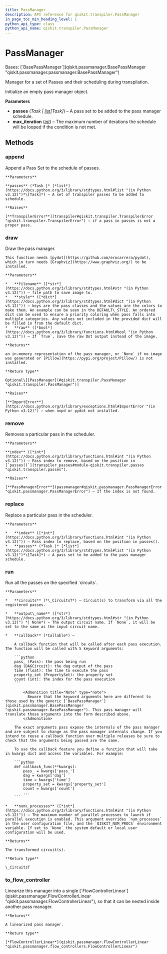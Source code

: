 ```yaml
---
title: PassManager
description: API reference for qiskit.transpiler.PassManager
in_page_toc_min_heading_level: 1
python_api_type: class
python_api_name: qiskit.transpiler.PassManager
---
```


# PassManager

<Class id="qiskit.transpiler.PassManager" isDedicatedPage={true} github="https://github.com/Qiskit/qiskit/tree/stable/1.0/qiskit/transpiler/passmanager.py#L37-L213" signature="qiskit.transpiler.PassManager(passes=(), max_iteration=1000)">
  Bases: [`BasePassManager`](qiskit.passmanager.BasePassManager "qiskit.passmanager.passmanager.BasePassManager")

  Manager for a set of Passes and their scheduling during transpilation.

  Initialize an empty pass manager object.

  **Parameters**

  *   **passes** (*Task |* [*list*](https://docs.python.org/3/library/stdtypes.html#list "(in Python v3.12)")*\[Task]*) – A pass set to be added to the pass manager schedule.
  *   **max\_iteration** ([*int*](https://docs.python.org/3/library/functions.html#int "(in Python v3.12)")) – The maximum number of iterations the schedule will be looped if the condition is not met.

  ## Methods

  ### append

  <Function id="qiskit.transpiler.PassManager.append" github="https://github.com/Qiskit/qiskit/tree/stable/1.0/qiskit/transpiler/passmanager.py#L99-L111" signature="append(passes)">
    Append a Pass Set to the schedule of passes.

    **Parameters**

    **passes** (*Task |* [*list*](https://docs.python.org/3/library/stdtypes.html#list "(in Python v3.12)")*\[Task]*) – A set of transpiler passes to be added to schedule.

    **Raises**

    [**TranspilerError**](transpiler#qiskit.transpiler.TranspilerError "qiskit.transpiler.TranspilerError") – if a pass in passes is not a proper pass.
  </Function>

  ### draw

  <Function id="qiskit.transpiler.PassManager.draw" github="https://github.com/Qiskit/qiskit/tree/stable/1.0/qiskit/transpiler/passmanager.py#L189-L213" signature="draw(filename=None, style=None, raw=False)">
    Draw the pass manager.

    This function needs [pydot](https://github.com/erocarrera/pydot), which in turn needs [Graphviz](https://www.graphviz.org/) to be installed.

    **Parameters**

    *   **filename** ([*str*](https://docs.python.org/3/library/stdtypes.html#str "(in Python v3.12)")) – file path to save image to.
    *   **style** ([*dict*](https://docs.python.org/3/library/stdtypes.html#dict "(in Python v3.12)")) – keys are the pass classes and the values are the colors to make them. An example can be seen in the DEFAULT\_STYLE. An ordered dict can be used to ensure a priority coloring when pass falls into multiple categories. Any values not included in the provided dict will be filled in from the default dict.
    *   **raw** ([*bool*](https://docs.python.org/3/library/functions.html#bool "(in Python v3.12)")) – If `True`, save the raw Dot output instead of the image.

    **Returns**

    an in-memory representation of the pass manager, or `None` if no image was generated or [Pillow](https://pypi.org/project/Pillow/) is not installed.

    **Return type**

    Optional\[[PassManager](#qiskit.transpiler.PassManager "qiskit.transpiler.PassManager")]

    **Raises**

    [**ImportError**](https://docs.python.org/3/library/exceptions.html#ImportError "(in Python v3.12)") – when nxpd or pydot not installed.
  </Function>

  ### remove

  <Function id="qiskit.transpiler.PassManager.remove" github="https://github.com/Qiskit/qiskit/tree/stable/1.0/qiskit/transpiler/passmanager.py#L96-L108" signature="remove(index)">
    Removes a particular pass in the scheduler.

    **Parameters**

    **index** ([*int*](https://docs.python.org/3/library/functions.html#int "(in Python v3.12)")) – Pass index to remove, based on the position in [`passes()`](transpiler_passes#module-qiskit.transpiler.passes "qiskit.transpiler.passes").

    **Raises**

    [**PassManagerError**](passmanager#qiskit.passmanager.PassManagerError "qiskit.passmanager.PassManagerError") – If the index is not found.
  </Function>

  ### replace

  <Function id="qiskit.transpiler.PassManager.replace" github="https://github.com/Qiskit/qiskit/tree/stable/1.0/qiskit/transpiler/passmanager.py#L113-L124" signature="replace(index, passes)">
    Replace a particular pass in the scheduler.

    **Parameters**

    *   **index** ([*int*](https://docs.python.org/3/library/functions.html#int "(in Python v3.12)")) – Pass index to replace, based on the position in passes().
    *   **passes** (*Task |* [*list*](https://docs.python.org/3/library/stdtypes.html#list "(in Python v3.12)")*\[Task]*) – A pass set to be added to the pass manager schedule.
  </Function>

  ### run

  <Function id="qiskit.transpiler.PassManager.run" github="https://github.com/Qiskit/qiskit/tree/stable/1.0/qiskit/transpiler/passmanager.py#L127-L187" signature="run(circuits, output_name=None, callback=None, num_processes=None)">
    Run all the passes on the specified `circuits`.

    **Parameters**

    *   **circuits** (*\_CircuitsT*) – Circuit(s) to transform via all the registered passes.

    *   **output\_name** ([*str*](https://docs.python.org/3/library/stdtypes.html#str "(in Python v3.12)") *| None*) – The output circuit name. If `None`, it will be set to the same as the input circuit name.

    *   **callback** (*Callable*) –

        A callback function that will be called after each pass execution. The function will be called with 5 keyword arguments:

        ```python
        pass_ (Pass): the pass being run
        dag (DAGCircuit): the dag output of the pass
        time (float): the time to execute the pass
        property_set (PropertySet): the property set
        count (int): the index for the pass execution
        ```

            <Admonition title="Note" type="note">
              Beware that the keyword arguments here are different to those used by the generic [`BasePassManager`](qiskit.passmanager.BasePassManager "qiskit.passmanager.BasePassManager"). This pass manager will translate those arguments into the form described above.
            </Admonition>

        The exact arguments pass expose the internals of the pass manager and are subject to change as the pass manager internals change. If you intend to reuse a callback function over multiple releases be sure to check that the arguments being passed are the same.

        To use the callback feature you define a function that will take in kwargs dict and access the variables. For example:

        ```python
        def callback_func(**kwargs):
            pass_ = kwargs['pass_']
            dag = kwargs['dag']
            time = kwargs['time']
            property_set = kwargs['property_set']
            count = kwargs['count']
            ...
        ```

    *   **num\_processes** ([*int*](https://docs.python.org/3/library/functions.html#int "(in Python v3.12)")) – The maximum number of parallel processes to launch if parallel execution is enabled. This argument overrides `num_processes` in the user configuration file, and the `QISKIT_NUM_PROCS` environment variable. If set to `None` the system default or local user configuration will be used.

    **Returns**

    The transformed circuit(s).

    **Return type**

    \_CircuitsT
  </Function>

  ### to\_flow\_controller

  <Function id="qiskit.transpiler.PassManager.to_flow_controller" github="https://github.com/Qiskit/qiskit/tree/stable/1.0/qiskit/transpiler/passmanager.py#L253-L261" signature="to_flow_controller()">
    Linearize this manager into a single [`FlowControllerLinear`](qiskit.passmanager.FlowControllerLinear "qiskit.passmanager.FlowControllerLinear"), so that it can be nested inside another pass manager.

    **Returns**

    A linearized pass manager.

    **Return type**

    [*FlowControllerLinear*](qiskit.passmanager.FlowControllerLinear "qiskit.passmanager.flow_controllers.FlowControllerLinear")
  </Function>
</Class>

